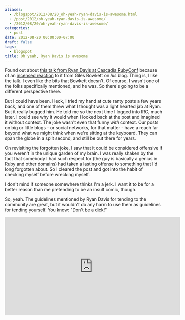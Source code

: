 ```yaml
---
aliases:
  - /blogspot/2012/08/20_oh-yeah-ryan-davis-is-awesome.html
  - /post/2012/oh-yeah-ryan-davis-is-awesome/
  - /2012/08/20/oh-yeah-ryan-davis-is-awesome/
categories:
  - post
date: 2012-08-20 00:00:00-07:00
draft: false
tags:
  - blogspot
title: Oh yeah, Ryan Davis is awesome
---
```


[this talk from Ryan Davis at Cascadia RubyConf]: http://confreaks.com/videos/1085-cascadiaruby2012-occupy-ruby-why-we-need-to-moderate-the-1
[incensed reaction]: http://gilesbowkett.blogspot.com/2012/08/ryan-davis-you-are-idiot-liar-or-fool.html

Found out about [this talk from Ryan Davis at Cascadia RubyConf][] because of an [incensed reaction][] to it from Giles Bowkett on *his* blog. Thing is, I like the talk. I even like the bits that Bowkett doesn't. Of course, I wasn't one of the folks specifically mentioned, and he was. So there's going to be a different perspective there.

But I could have been. Heck, I tried my hand at cute ranty posts a few years back, and one of them threw what I thought was a light hearted jab at Ryan.  But it really bugged him. He told me so the next time I logged into IRC, much later. I could see why it would when I looked back at the post and imagined it without context. The joke wasn't even that funny *with* context. Our posts on big or little blogs - or social networks, for that matter - have a reach far beyond what we might think when we're sitting at the keyboard. They can span the globe in a split second, and still be out there for years.

On revisiting the forgotten joke, I saw that it could be considered offensive if you weren't in the unique garden of my brain. I was really shaken by the fact that somebody I had such respect for (the guy is basically a genius in Ruby and other domains) had taken a lasting offense to something that I'd long forgotten about. So I cleared the post and got into the habit of checking myself before wrecking myself.

I don't mind if someone somewhere thinks I'm a jerk. I want it to be for a better reason than me pretending to be an insult comic, though.

So, yeah. The guidelines mentioned by Ryan Davis for tending to the community are great, but it wouldn't do any harm to use them as guidelines for tending yourself. You know: "Don't be a dick!"

<iframe width="560" height="315" src="https://www.youtube.com/embed/3fG4dDJAifo" title="YouTube video player" frameborder="0" allow="accelerometer; autoplay; clipboard-write; encrypted-media; gyroscope; picture-in-picture" allowfullscreen></iframe>
